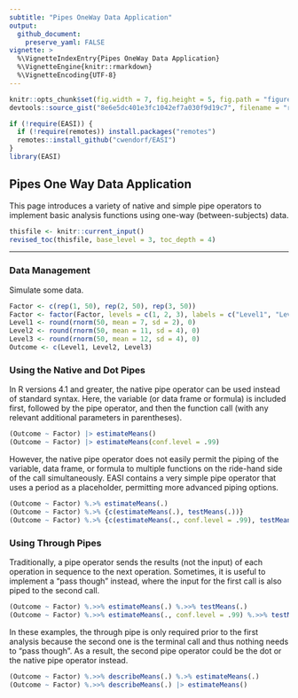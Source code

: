 ```yaml
---
subtitle: "Pipes OneWay Data Application"
output:
  github_document:
    preserve_yaml: FALSE
vignette: >
  %\VignetteIndexEntry{Pipes OneWay Data Application}
  %\VignetteEngine{knitr::rmarkdown}
  %\VignetteEncoding{UTF-8}
---
```


```r
knitr::opts_chunk$set(fig.width = 7, fig.height = 5, fig.path = "figures/", echo = TRUE, warning = FALSE, message = FALSE)
devtools::source_gist("8e6e5dc401e3fc1042ef7a030f9d19c7", filename = "revised_toc.R")
```

```r
if (!require(EASI)) {
  if (!require(remotes)) install.packages("remotes")
  remotes::install_github("cwendorf/EASI")
}
library(EASI)
```

## Pipes One Way Data Application

This page introduces a variety of native and simple pipe operators to implement basic analysis functions using one-way (between-subjects) data.

```r
thisfile <- knitr::current_input()
revised_toc(thisfile, base_level = 3, toc_depth = 4)
```

---

### Data Management

Simulate some data.
```r
Factor <- c(rep(1, 50), rep(2, 50), rep(3, 50))
Factor <- factor(Factor, levels = c(1, 2, 3), labels = c("Level1", "Level2", "Level3"))
Level1 <- round(rnorm(50, mean = 7, sd = 2), 0)
Level2 <- round(rnorm(50, mean = 11, sd = 4), 0)
Level3 <- round(rnorm(50, mean = 12, sd = 4), 0)
Outcome <- c(Level1, Level2, Level3)
```

### Using the Native and Dot Pipes

In R versions 4.1 and greater, the native pipe operator can be used instead of standard syntax. Here, the variable (or data frame or formula) is included first, followed by the pipe operator, and then the function call (with any relevant additional parameters in parentheses). 
```r
(Outcome ~ Factor) |> estimateMeans()
(Outcome ~ Factor) |> estimateMeans(conf.level = .99)
```

However, the native pipe operator does not easily permit the piping of the variable, data frame, or formula to multiple functions on the ride-hand side of the call simultaneously. EASI contains a very simple pipe operator that uses a period as a placeholder, permitting more advanced piping options.
```r
(Outcome ~ Factor) %.>% estimateMeans(.)
(Outcome ~ Factor) %.>% {c(estimateMeans(.), testMeans(.))}
(Outcome ~ Factor) %.>% {c(estimateMeans(., conf.level = .99), testMeans(., mu = 5))}
```

### Using Through Pipes

Traditionally, a pipe operator sends the results (not the input) of each operation in sequence to the next operation. Sometimes, it is useful to implement a "pass though" instead, where the input for the first call is also piped to the second call.
```r
(Outcome ~ Factor) %.>>% estimateMeans(.) %.>>% testMeans(.)
(Outcome ~ Factor) %.>>% estimateMeans(., conf.level = .99) %.>>% testMeans(., mu = 5)
```

In these examples, the through pipe is only required prior to the first analysis because the second one is the terminal call and thus nothing needs to "pass though". As a result, the second pipe operator could be the dot or the native pipe operator instead.
```r
(Outcome ~ Factor) %.>>% describeMeans(.) %.>% estimateMeans(.)
(Outcome ~ Factor) %.>>% describeMeans(.) |> estimateMeans()
```
